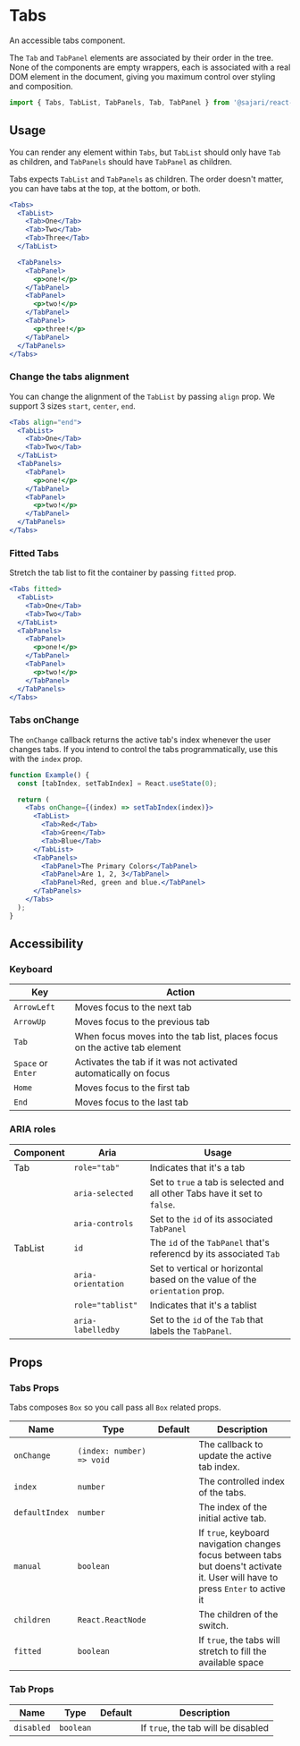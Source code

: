 
<SEO title="Tabs" description="An accessible Tabs component for your application" />

# Tabs

An accessible tabs component.

The `Tab` and `TabPanel` elements are associated by their order in the tree.
None of the components are empty wrappers, each is associated with a real DOM
element in the document, giving you maximum control over styling and
composition.

```js
import { Tabs, TabList, TabPanels, Tab, TabPanel } from '@sajari/react-components';
```

## Usage

You can render any element within `Tabs`, but `TabList` should only have `Tab`
as children, and `TabPanels` should have `TabPanel` as children.

Tabs expects `TabList` and `TabPanels` as children. The order doesn't matter,
you can have tabs at the top, at the bottom, or both.

```jsx
<Tabs>
  <TabList>
    <Tab>One</Tab>
    <Tab>Two</Tab>
    <Tab>Three</Tab>
  </TabList>

  <TabPanels>
    <TabPanel>
      <p>one!</p>
    </TabPanel>
    <TabPanel>
      <p>two!</p>
    </TabPanel>
    <TabPanel>
      <p>three!</p>
    </TabPanel>
  </TabPanels>
</Tabs>
```

### Change the tabs alignment

You can change the alignment of the `TabList` by passing `align` prop. We
support 3 sizes `start`, `center`, `end`.

```jsx
<Tabs align="end">
  <TabList>
    <Tab>One</Tab>
    <Tab>Two</Tab>
  </TabList>
  <TabPanels>
    <TabPanel>
      <p>one!</p>
    </TabPanel>
    <TabPanel>
      <p>two!</p>
    </TabPanel>
  </TabPanels>
</Tabs>
```

### Fitted Tabs

Stretch the tab list to fit the container by passing `fitted` prop.

```jsx
<Tabs fitted>
  <TabList>
    <Tab>One</Tab>
    <Tab>Two</Tab>
  </TabList>
  <TabPanels>
    <TabPanel>
      <p>one!</p>
    </TabPanel>
    <TabPanel>
      <p>two!</p>
    </TabPanel>
  </TabPanels>
</Tabs>
```

### Tabs onChange

The `onChange` callback returns the active tab's index whenever the user changes
tabs. If you intend to control the tabs programmatically, use this with the
`index` prop.

```jsx
function Example() {
  const [tabIndex, setTabIndex] = React.useState(0);

  return (
    <Tabs onChange={(index) => setTabIndex(index)}>
      <TabList>
        <Tab>Red</Tab>
        <Tab>Green</Tab>
        <Tab>Blue</Tab>
      </TabList>
      <TabPanels>
        <TabPanel>The Primary Colors</TabPanel>
        <TabPanel>Are 1, 2, 3</TabPanel>
        <TabPanel>Red, green and blue.</TabPanel>
      </TabPanels>
    </Tabs>
  );
}
```

## Accessibility

### Keyboard

| Key                | Action                                                                     |
| ------------------ | -------------------------------------------------------------------------- |
| `ArrowLeft`        | Moves focus to the next tab                                                |
| `ArrowUp`          | Moves focus to the previous tab                                            |
| `Tab`              | When focus moves into the tab list, places focus on the active tab element |
| `Space` or `Enter` | Activates the tab if it was not activated automatically on focus           |
| `Home`             | Moves focus to the first tab                                               |
| `End`              | Moves focus to the last tab                                                |

### ARIA roles

| Component | Aria               | Usage                                                                       |
| --------- | ------------------ | --------------------------------------------------------------------------- |
| Tab       | `role="tab"`       | Indicates that it's a tab                                                   |
|           | `aria-selected`    | Set to `true` a tab is selected and all other Tabs have it set to `false`.  |
|           | `aria-controls`    | Set to the `id` of its associated `TabPanel`                                |
| TabList   | `id`               | The `id` of the `TabPanel` that's referencd by its associated `Tab`         |
|           | `aria-orientation` | Set to vertical or horizontal based on the value of the `orientation` prop. |
|           | `role="tablist"`   | Indicates that it's a tablist                                               |
|           | `aria-labelledby`  | Set to the `id` of the `Tab` that labels the `TabPanel`.                    |

## Props

### Tabs Props

Tabs composes `Box` so you call pass all `Box` related props.

| Name           | Type                      | Default | Description                                                                                                                     |
| -------------- | ------------------------- | ------- | ------------------------------------------------------------------------------------------------------------------------------- |
| `onChange`     | `(index: number) => void` |         | The callback to update the active tab index.                                                                                    |
| `index`        | `number`                  |         | The controlled index of the tabs.                                                                                               |
| `defaultIndex` | `number`                  |         | The index of the initial active tab.                                                                                            |
| `manual`       | `boolean`                 |         | If `true`, keyboard navigation changes focus between tabs but doens't activate it. User will have to press `Enter` to active it |
| `children`     | `React.ReactNode`         |         | The children of the switch.                                                                                                     |
| `fitted`       | `boolean`                 |         | If `true`, the tabs will stretch to fill the available space                                                                    |

### Tab Props

| Name       | Type      | Default | Description                         |
| ---------- | --------- | ------- | ----------------------------------- |
| `disabled` | `boolean` |         | If `true`, the tab will be disabled |
